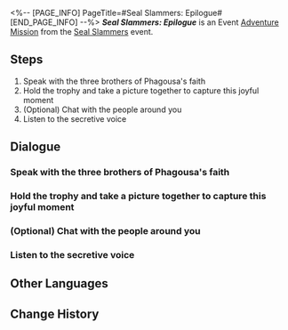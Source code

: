 <%-- [PAGE_INFO]
PageTitle=#Seal Slammers: Epilogue#
[END_PAGE_INFO] --%>
{{Stub|Dialogue.}}
{{Mission Infobox
|id            = 8032104
|title         = 
|image         = {{subst:void|<!--$UPLOAD:<<SpriteOutput/Chronicle/8032104_f.png>-<Mission Seal Slammers Epilogue Stelle.png>-<Fate's Atlas Images>>-->}}{{subst:void|<!--$UPLOAD:<<SpriteOutput/Chronicle/8032104_m.png>-<Mission Seal Slammers Epilogue Caelus.png>-<Fate's Atlas Images>>-->}}
<gallery>
Mission Seal Slammers Epilogue Stelle.png|Stelle
Mission Seal Slammers Epilogue Caelus.png|Caelus
</gallery>
|type          = Adventure
|event_name    = Seal Slammers
|chapter       = Seal Slammers
|requirements  = [[Adventure Mission]] ''[[Seal Slammers: Championship]]'' completed
|summary       = It's time to rewrite the prophecy: "The golden trophy is finally returned, and the Trailblazer becomes the champion."<br />"Awoo awoo, that's how it should be!" Bubbles agrees.<br />As for the personal grudge between Cipher and Aglaea... best to let them settle it privately.
|characters    = "Yourdei"; Amorphis; Apophis; Bard's Voice; Bubbles; Everyone; Hyacine; Krateros; Perhippas; Phainon; Timos; Trailblazer; Tribbie; Trinnon
|startLocation = [[Amphoreus]] - [["Eternal Holy City" Okhema]]
|world         = Amphoreus
|area          = "Eternal Holy City" Okhema
|prev          = Seal Slammers: Championship
|next          = 
|rewards       = Stellar Jade*10; Traveler's Guide*2; Refined Aether*2; Credit*20,000
}}
'''''Seal Slammers: Epilogue''''' is an Event [[Adventure Mission]] from the [[Seal Slammers]] event.

==Steps==
# Speak with the three brothers of Phagousa's faith
# Hold the trophy and take a picture together to capture this joyful moment
# (Optional) Chat with the people around you
# Listen to the secretive voice

<!--
==Gameplay Notes==

--><!--
==Trial Character==

-->
==Dialogue==
{{Stub Dialogue}}
===Speak with the three brothers of Phagousa's faith{{subst:void|<!--803210402-->}}===
{{Mission Description|type=adventure|location="Eternal Holy City" Okhema|When you rouse from the prophetic dream, you didn't expect so much to have happened.<br />The dream, and even the memories of happiness, will slowly fade away in your memories. Try your best to memorialize this moment.}}
{{Dialogue Start}}
:{{tx}}
{{Dialogue End}}

===Hold the trophy and take a picture together to capture this joyful moment{{subst:void|<!--803210401-->}}===
{{Dialogue Start}}
:{{tx}}
{{Dialogue End}}

===(Optional) Chat with the people around you{{subst:void|<!--803210409-->}}===
{{Dialogue Start}}
:{{tx}}
{{Dialogue End}}

===Listen to the secretive voice{{subst:void|<!--803210405-->}}===
{{Mission Description|type=adventure|location="Eternal Holy City" Okhema|update|Somewhere in Okhema, a long-awaited conversation is happening...}}
{{Dialogue Start}}
:{{tx}}
{{Dialogue End}}

==Other Languages==
{{Other Languages
|en   = Seal Slammers: Epilogue
|zhs  = 豹豹碰碰大作战•尾声
|zht  = 豹豹碰碰大作戰•尾聲
|ja   = ぽよよん！アザラシ大作戦・エピローグ
|ko   = 팅팅탱탱 물범 대격돌•에필로그
|es   = Gran choque de focas: epílogo
|fr   = Épilogue du Choc des phoques
|ru   = Тюленье побоище: Эпилог
|th   = ศึกปะทะอุ๋งอุ๋ง: บทส่งท้าย
|vi   = Hải Cẩu Cưng Đụng Độ - Tổng Kết
|de   = Operation Kampf der Seehunde: Epilog
|id   = Bom-Bom Anjing Laut: Epilog
|pt   = Bate-Bate das Focas: Epílogo
}}

==Change History==
{{Change History|3.2}}
